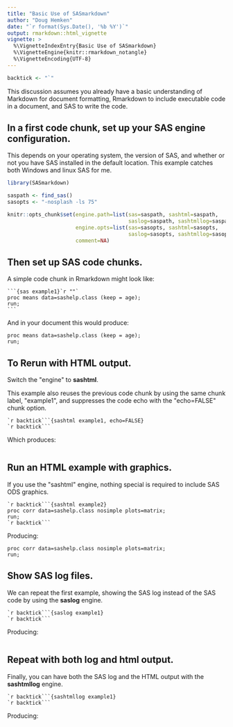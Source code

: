 ```yaml
---
title: "Basic Use of SASmarkdown"
author: "Doug Hemken"
date: "`r format(Sys.Date(), '%b %Y')`"
output: rmarkdown::html_vignette
vignette: >
  %\VignetteIndexEntry{Basic Use of SASmarkdown}
  %\VignetteEngine{knitr::rmarkdown_notangle}
  %\VignetteEncoding{UTF-8}
---
```


```r
backtick <- "`"
```
This discussion assumes you already have a basic understanding
of Markdown for document formatting, Rmarkdown to include executable
code in a document, and SAS to write the code.

## In a first code chunk, set up your SAS engine configuration.
This depends on your operating system, the version of SAS, and
whether or not you have SAS installed in the default location.
This example catches both Windows and linux SAS for me.
```r
library(SASmarkdown)

saspath <- find_sas()
sasopts <- "-nosplash -ls 75"

knitr::opts_chunk$set(engine.path=list(sas=saspath, sashtml=saspath, 
                                       saslog=saspath, sashtmllog=saspath),
                      engine.opts=list(sas=sasopts, sashtml=sasopts, 
                                       saslog=sasopts, sashtmllog=sasopts),
                      comment=NA)

```
## Then set up SAS code chunks.
A simple code chunk in Rmarkdown might look like:

    ```{sas example1}`r ""`
    proc means data=sashelp.class (keep = age);
    run;
    ```

And in your document this would produce:
```sas
proc means data=sashelp.class (keep = age);
run;
```
## To Rerun with HTML output.
Switch the \"engine\" to **sashtml**.  

This example also reuses the
previous code chunk by using the same chunk label, \"example1\", and
suppresses the code echo with the \"echo=FALSE\" chunk option.

    `r backtick```{sashtml example1, echo=FALSE}
    `r backtick```

Which produces:
```sashtml
```
## Run an HTML example with graphics.
If you use the \"sashtml\" engine, nothing special is required to
include SAS ODS graphics.

    `r backtick```{sashtml example2}
    proc corr data=sashelp.class nosimple plots=matrix;
    run;
    `r backtick```

Producing:
```sashtml
proc corr data=sashelp.class nosimple plots=matrix;
run;
```
## Show SAS log files.
We can repeat the first example, showing the SAS log instead of
the SAS code by using the **saslog** engine.

    `r backtick```{saslog example1}
    `r backtick```

Producing:
```saslog
```
## Repeat with both log and html output.
Finally, you can have both the SAS log and the HTML output with
the **sashtmllog** engine.

    `r backtick```{sashtmllog example1}
    `r backtick```

Producing:
```sashtmllog
```

